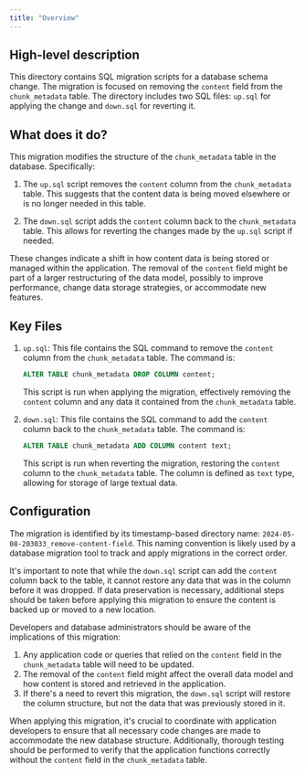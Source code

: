 ```yaml
---
title: "Overview"
---
```


## High-level description
This directory contains SQL migration scripts for a database schema change. The migration is focused on removing the `content` field from the `chunk_metadata` table. The directory includes two SQL files: `up.sql` for applying the change and `down.sql` for reverting it.

## What does it do?
This migration modifies the structure of the `chunk_metadata` table in the database. Specifically:

1. The `up.sql` script removes the `content` column from the `chunk_metadata` table. This suggests that the content data is being moved elsewhere or is no longer needed in this table.

2. The `down.sql` script adds the `content` column back to the `chunk_metadata` table. This allows for reverting the changes made by the `up.sql` script if needed.

These changes indicate a shift in how content data is being stored or managed within the application. The removal of the `content` field might be part of a larger restructuring of the data model, possibly to improve performance, change data storage strategies, or accommodate new features.

## Key Files

1. `up.sql`:
   This file contains the SQL command to remove the `content` column from the `chunk_metadata` table. The command is:

   ```sql
   ALTER TABLE chunk_metadata DROP COLUMN content;
   ```

   This script is run when applying the migration, effectively removing the `content` column and any data it contained from the `chunk_metadata` table.

2. `down.sql`:
   This file contains the SQL command to add the `content` column back to the `chunk_metadata` table. The command is:

   ```sql
   ALTER TABLE chunk_metadata ADD COLUMN content text;
   ```

   This script is run when reverting the migration, restoring the `content` column to the `chunk_metadata` table. The column is defined as `text` type, allowing for storage of large textual data.

## Configuration
The migration is identified by its timestamp-based directory name: `2024-05-08-203033_remove-content-field`. This naming convention is likely used by a database migration tool to track and apply migrations in the correct order.

It's important to note that while the `down.sql` script can add the `content` column back to the table, it cannot restore any data that was in the column before it was dropped. If data preservation is necessary, additional steps should be taken before applying this migration to ensure the content is backed up or moved to a new location.

Developers and database administrators should be aware of the implications of this migration:
1. Any application code or queries that relied on the `content` field in the `chunk_metadata` table will need to be updated.
2. The removal of the `content` field might affect the overall data model and how content is stored and retrieved in the application.
3. If there's a need to revert this migration, the `down.sql` script will restore the column structure, but not the data that was previously stored in it.

When applying this migration, it's crucial to coordinate with application developers to ensure that all necessary code changes are made to accommodate the new database structure. Additionally, thorough testing should be performed to verify that the application functions correctly without the `content` field in the `chunk_metadata` table.